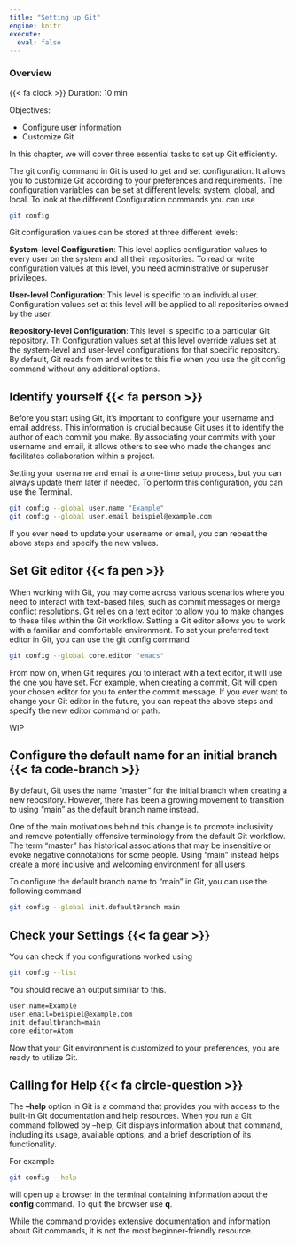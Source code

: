 ```yaml
---
title: "Setting up Git" 
engine: knitr
execute:
  eval: false
---
```


::: callout-note
### Overview

{{< fa clock >}} Duration: 10 min
:::

Objectives:

- Configure user information 
- Customize Git



In this chapter, we will cover three essential tasks to set up Git efficiently. 

The git config command in Git is used to get and set configuration.
It allows you to customize Git according to your preferences and requirements.
The configuration variables can be set at different levels: system, global, and local.
To look at the different Configuration commands you can use 

```bash
git config
```

::: {.callout-tip title="What are the different configuration levels?" collapse="true"}

Git configuration values can be stored at three different levels:

**System-level Configuration**: 
This level applies configuration values to every user on the system and all their repositories. 
To read or write configuration values at this level, you need administrative or superuser privileges.


**User-level Configuration**: 
This level is specific to an individual user. 
Configuration values set at this level will be applied to all repositories owned by the user. 


**Repository-level Configuration**: 
This level is specific to a particular Git repository. 
Th Configuration values set at this level override values set at the system-level and user-level configurations for that specific repository. 
By default, Git reads from and writes to this file when you use the git config command without any additional options.
:::


## Identify yourself {{< fa person >}}

Before you start using Git, it's important to configure your username and email address. 
This information is crucial because Git uses it to identify the author of each commit you make. 
By associating your commits with your username and email, it allows others to see who made the changes and facilitates collaboration within a project.

Setting your username and email is a one-time setup process, but you can always update them later if needed. 
To perform this configuration, you can use the Terminal.

```bash

git config --global user.name "Example"
git config --global user.email beispiel@example.com

```

If you ever need to update your username or email, you can repeat the above steps and specify the new values. 

## Set Git editor {{< fa pen >}}
When working with Git, you may come across various scenarios where you need to interact with text-based files, such as commit messages or merge conflict resolutions.
Git relies on a text editor to allow you to make changes to these files within the Git workflow.
Setting a Git editor allows you to work with a familiar and comfortable environment.
To set your preferred text editor in Git, you can use the git config command 


```bash

git config --global core.editor "emacs"

```

From now on, when Git requires you to interact with a text editor, it will use the one you have set. 
For example, when creating a commit, Git will open your chosen editor for you to enter the commit message.
If you ever want to change your Git editor in the future, you can repeat the above steps and specify the new editor command or path. 

::: {.callout-tip title="What Editor should I use?" collapse="true"}
WIP
:::

## Configure the default name for an initial branch {{< fa code-branch >}}

By default, Git uses the name "master" for the initial branch when creating a new repository. 
However, there has been a growing movement to transition to using "main" as the default branch name instead.

One of the main motivations behind this change is to promote inclusivity and remove potentially offensive terminology from the default Git workflow.
The term "master" has historical associations that may be insensitive or evoke negative connotations for some people.
Using "main" instead helps create a more inclusive and welcoming environment for all users.

To configure the default branch name to "main" in Git, you can use the following command

```bash

git config --global init.defaultBranch main

```

## Check your Settings {{< fa gear >}}

You can check if you configurations worked using

```bash

git config --list

```

You should recive an output similiar to this.

```bash

user.name=Example
user.email=beispiel@example.com
init.defaultbranch=main
core.editor=Atom

```

Now that your Git environment is customized to your preferences, you are ready to utilize Git.

## Calling for Help {{< fa circle-question >}}
The **--help** option in Git is a command that provides you with access to the built-in Git documentation and help resources.
When you run a Git command followed by --help, Git displays  information about that command, including its usage, available options, and a brief description of its functionality.

For example

```bash

git config --help

```

will open up a  browser in the terminal containing information about the **config** command. To quit the browser use **q**.

While the command provides extensive documentation and information about Git commands, it is not the most beginner-friendly resource.


